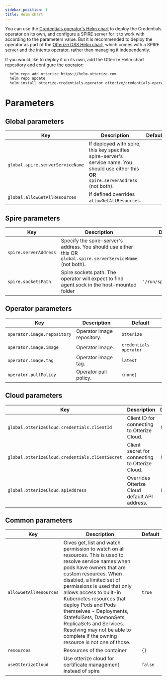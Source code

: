 ```yaml
---
sidebar_position: 1
title: Helm chart
---
```

You can use the [Credentials operator's Helm chart](https://github.com/otterize/helm-charts/tree/main/credentials-operator) to deploy the Credentials operator on its own, and configure a SPIRE server for it to work with according to the parameters value.
But it is recommended to deploy the operator as part of the [Otterize OSS Helm chart](https://github.com/otterize/helm-charts/tree/main/otterize-kubernetes), which comes with a SPIRE server and the intents operator, rather than managing it independently.

If you would like to deploy it on its own, add the Otterize Helm chart repository and configure the operator:
```bash
  helm repo add otterize https://helm.otterize.com
  helm repo update
  helm install otterize-credentials-operator otterize/credentials-operator -n otterize-system --create-namespace
```

# Parameters

## Global parameters
| Key                              | Description                                                                                                                                 | Default |
|----------------------------------|---------------------------------------------------------------------------------------------------------------------------------------------|---------|
| `global.spire.serverServiceName` | If deployed with spire, this key specifies spire-server's service name. You should use either this **OR** `spire.serverAddress` (not both). |         |
| `global.allowGetAllResources`    | If defined overrides `allowGetAllResources`.                                                                                                |         |

## Spire parameters

| Key                   | Description                                                                                                    | Default                |
|-----------------------|----------------------------------------------------------------------------------------------------------------|------------------------|
| `spire.serverAddress` | Specify the spire-server's address. You should use either this OR `global.spire.serverServiceName` (not both). |                        |
| `spire.socketsPath`   | Spire sockets path. The operator will expect to find agent.sock in the host-mounted folder                     | `"/run/spire/sockets"` |

## Operator parameters

| Key                         | Description                | Default                      |
|-----------------------------|----------------------------|------------------------------|
| `operator.image.repository` | Operator image repository. | `otterize`                   |
| `operator.image.image`      | Operator image.            | `credentials-operator` |
| `operator.image.tag`        | Operator image tag.        | `latest`                     |
| `operator.pullPolicy`       | Operator pull policy.      | `(none)`                     |

## Cloud parameters
| Key                                             | Description                                     | Default  |
|-------------------------------------------------|-------------------------------------------------|----------|
| `global.otterizeCloud.credentials.clientId`     | Client ID for connecting to Otterize Cloud.     | `(none)` |
| `global.otterizeCloud.credentials.clientSecret` | Client secret for connecting to Otterize Cloud. | `(none)` |
| `global.otterizeCloud.apiAddress`               | Overrides Otterize Cloud default API address.   | `(none)` |

## Common parameters
| Key                    | Description                                                                                                                                                                                                                                                                                                                                                                                                                                                   | Default |
|------------------------|---------------------------------------------------------------------------------------------------------------------------------------------------------------------------------------------------------------------------------------------------------------------------------------------------------------------------------------------------------------------------------------------------------------------------------------------------------------|---------|
| `allowGetAllResources` | Gives get, list and watch permission to watch on all resources. This is used to resolve service names when pods have owners that are custom resources. When disabled, a limited set of permissions is used that only allows access to built-in Kubernetes resources that deploy Pods and Pods themselves - Deployments, StatefulSets, DaemonSets, ReplicaSets and Services. Resolving may not be able to complete if the owning resource is not one of those. | `true`  |
| `resources`            | Resources of the container                                                                                                                                                                                                                                                                                                                                                                                                                                    | `{}`    |
| `useOtterizeCloud`     | Use otterize cloud for certificate management instead of spire                                                                                                                                                                                                                                                                                                                                                                                                | `false` |
